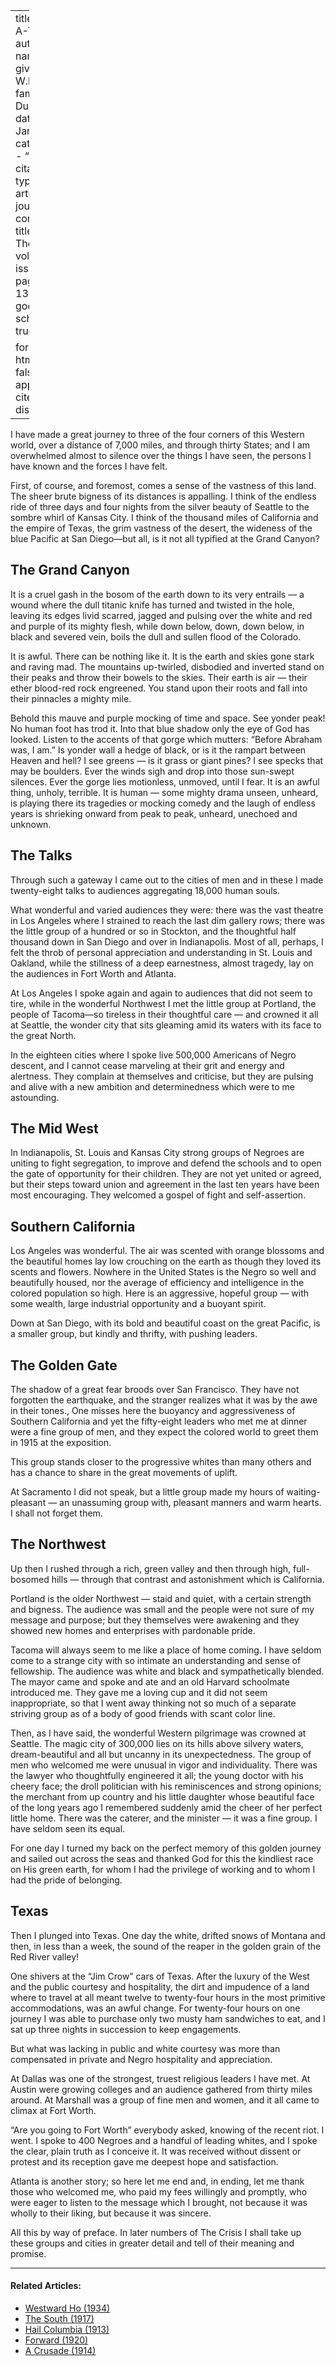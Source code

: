 
---
title: 'I Go A-Talking'
author:
  - name:
      given: W.E.B.
      family: Du Bois
date: Jan. 1913
categories: 
  - ""
citation: 
  type: article-journal
  container-title: The Crisis
  volume: 6
  issue: 3
  page: 130--132
google-scholar: true

format:
  html:
    toc: false
    appendix-cite-as: display
---


I have made a great journey to three of the four corners of this Western world, over a distance of 7,000 miles, and through thirty States; and I am overwhelmed almost to
silence over the things I have seen, the persons I have known and the forces I have felt.

First, of course, and foremost, comes a sense of the vastness of this land. The sheer brute bigness of its distances is appalling. I think of the endless ride of three days and four nights from the silver beauty of Seattle to the sombre whirl of Kansas City. I think of the thousand miles of California and the empire of Texas, the grim vastness of the desert, the wideness of the blue Pacific at San Diego—but all, is it not all typified at the Grand Canyon?

## The Grand Canyon

It is a cruel gash in the bosom of the earth down to its very entrails --- a wound where the dull titanic knife has turned and twisted in the hole, leaving its edges livid scarred, jagged and pulsing over the white and red and purple of its mighty flesh, while down below, down, down below, in black and severed vein, boils the dull and sullen flood of the Colorado.

It is awful. There can be nothing like it. It is the earth and skies gone stark and raving mad. The mountains up-twirled, disbodied and inverted stand on their peaks and throw their bowels to the skies. Their earth is air --- their ether blood-red rock engreened. You stand upon their roots and fall into their pinnacles a mighty mile.

Behold this mauve and purple mocking of time and space. See yonder peak! No human foot has trod it. Into that blue shadow only the eye of God has
looked. Listen to the accents of that gorge which mutters: "Before Abraham was, I am." Is yonder wall a hedge of black, or is it the rampart between Heaven and hell? I see greens --- is it grass or giant pines? I see specks that may be boulders. Ever the winds sigh and drop into those sun-swept silences. Ever the gorge lies motionless, unmoved, until I fear. It is an awful thing, unholy, terrible. It is human --- some mighty drama unseen, unheard, is playing there its tragedies or mocking comedy and the laugh of endless years is shrieking onward from peak to peak, unheard, unechoed and unknown.

## The Talks

Through such a gateway I came out to the cities of men and in these I made twenty-eight talks to audiences aggregating 18,000 human souls.

What wonderful and varied audiences they were: there was the vast theatre in Los Angeles where I strained to reach the last dim gallery rows; there was the little group of a hundred or so in Stockton, and the thoughtful half thousand down in San Diego and over in Indianapolis. Most of all, perhaps, I felt the throb of personal appreciation and understanding in St. Louis and Oakland, while the stillness of a deep earnestness, almost tragedy, lay on the audiences in Fort Worth and Atlanta.

At Los Angeles I spoke again and again to audiences that did not seem to tire, while in the wonderful Northwest I met the little group at Portland, the people of Tacoma—so tireless in their thoughtful care --- and crowned it all at Seattle, the wonder city that sits gleaming amid its waters with its face to the great North.

In the eighteen cities where I spoke live 500,000 Americans of Negro descent, and I cannot cease marveling at their grit and energy and alertness. They complain at themselves and criticise, but they are pulsing and alive with a new ambition and determinedness which were to me astounding.

## The Mid West

In Indianapolis, St. Louis and Kansas City strong groups of Negroes are uniting to fight segregation, to improve and defend the schools and to open the gate of opportunity for their children. They are not yet united or agreed, but their steps toward union and agreement in the last ten years have been most encouraging. They welcomed a gospel of fight and self-assertion.

## Southern California

Los Angeles was wonderful. The air was scented with orange blossoms and the beautiful homes lay low crouching on the earth as though they loved its scents and flowers. Nowhere in the United States is the Negro so well and beautifully housed, nor the average of efficiency and intelligence in the colored population so high. Here is an aggressive, hopeful group --- with some wealth, large industrial opportunity and a buoyant spirit.

Down at San Diego, with its bold and beautiful coast on the great Pacific, is a smaller group, but kindly and thrifty, with pushing leaders.

## The Golden Gate

The shadow of a great fear broods over San Francisco. They have not forgotten the earthquake, and the stranger realizes what it was by the awe in their tones., One misses here the buoyancy and aggressiveness of Southern California and yet the fifty-eight leaders who met me at dinner were a fine group of men, and they expect the colored world to greet them in 1915 at the exposition.

This group stands closer to the progressive whites than many others and has a chance to share in the great movements of uplift.

At Sacramento I did not speak, but a little group made my hours of waiting-pleasant --- an unassuming group with, pleasant manners and warm hearts. I shall not forget them.

## The Northwest

Up then I rushed through a rich, green valley and then through high, full-bosomed hills --- through that contrast and astonishment which is California.

Portland is the older Northwest --- staid and quiet, with a certain strength and bigness. The audience was small and the people were not sure of my message and purpose; but they themselves were awakening and they showed new homes and enterprises with pardonable pride.

Tacoma will always seem to me like a place of home coming. I have seldom come to a strange city with so intimate an understanding and sense of fellowship. The audience was white and black and sympathetically blended. The mayor came and spoke and ate and an old Harvard schoolmate introduced me. They gave me a loving cup and it did not seem inappropriate, so that I went away thinking not so much of a separate striving group as of a body of good friends with scant color line.

Then, as I have said, the wonderful Western pilgrimage was crowned at Seattle. The magic city of 300,000 lies on its hills above silvery waters, dream-beautiful and all but uncanny in its unexpectedness. The group of men who welcomed me were unusual in vigor and individuality. There was the lawyer who thoughtfully engineered it all; the young doctor with his cheery face; the droll politician with his reminiscences and strong opinions; the merchant from up country and his little daughter whose beautiful face of the long years ago I remembered suddenly amid the cheer of her perfect little home. There was the caterer, and the minister --- it was a fine group. I have seldom seen its equal.

For one day I turned my back on the perfect memory of this golden journey and sailed out across the seas and thanked God for this the kindliest race on His green earth, for whom I had the privilege of working and to whom I had the pride of belonging.

## Texas

Then I plunged into Texas. One day the white, drifted snows of Montana and then, in less than a week, the sound of the reaper in the golden grain of the Red River valley!

One shivers at the "Jim Crow" cars of Texas. After the luxury of the West and the public courtesy and hospitality, the dirt and impudence of a land where to travel at all meant twelve to twenty-four hours in the most primitive accommodations, was an awful change. For twenty-four hours on one journey I was able to purchase only two musty ham sandwiches to eat, and I sat up three nights in succession to keep engagements.

But what was lacking in public and white courtesy was more than compensated in private and Negro hospitality and appreciation.

At Dallas was one of the strongest, truest religious leaders I have met. At Austin were growing colleges and an audience gathered from thirty miles around. At Marshall was a group of fine men and women, and it all came to climax at Fort Worth.

"Are you going to Fort Worth" everybody asked, knowing of the recent riot. I went. I spoke to 400 Negroes and a handful of leading whites, and I spoke the clear, plain truth as I conceive it. It was received without dissent or protest and its reception gave me deepest hope and satisfaction.

Atlanta is another story; so here let me end and, in ending, let me thank those who welcomed me, who paid my fees willingly and promptly, who were eager to listen to the message which I brought, not because it was wholly to their liking, but because it was sincere.

All this by way of preface. In later numbers of <span class="crisis-title">The Crisis</span> I shall take up these groups and cities in greater detail and tell of their meaning and promise.

<!-- Similar articles start here -->
<div  class="clear-wrap"></div>
<hr>
#### Related Articles:

* [Westward Ho (1934)](/Volumes/41/05/westward_ho.html)
* [The South (1917)](/Volumes/13/06/south.html)
* [Hail Columbia (1913)](/Volumes/05/06/hail_columbia.html)
* [Forward (1920)](/Volumes/20/05/forward.html)
* [A Crusade (1914)](/Volumes/07/05/crusades.html)

<!-- Similar articles end here -->